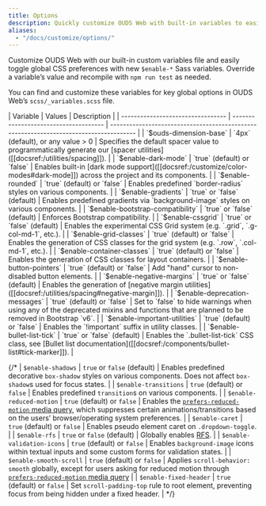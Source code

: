 ```yaml
---
title: Options
description: Quickly customize OUDS Web with built-in variables to easily toggle global CSS preferences for controlling style and behavior.
aliases:
  - "/docs/customize/options/"
---
```


Customize OUDS Web with our built-in custom variables file and easily toggle global CSS preferences with new `$enable-*` Sass variables. Override a variable’s value and recompile with `npm run test` as needed.

You can find and customize these variables for key global options in OUDS Web’s `scss/_variables.scss` file.

<BsTable class="table table-options">
| Variable                          | Values                                | Description                                                                            |
| --------------------------------- | ------------------------------------- | -------------------------------------------------------------------------------------- |
| `$ouds-dimension-base`            | `4px` (default), or any value > 0     | Specifies the default spacer value to programmatically generate our [spacer utilities]([[docsref:/utilities/spacing]]). |
| `$enable-dark-mode`               | `true` (default) or `false`           | Enables built-in [dark mode support]([[docsref:/customize/color-modes#dark-mode]]) across the project and its components. |
| `$enable-rounded`                 | `true` (default) or `false`           | Enables predefined `border-radius` styles on various components. |
| `$enable-gradients`               | `true` or `false` (default)           | Enables predefined gradients via `background-image` styles on various components. |
| `$enable-bootstrap-compatibility` | `true` or `false` (default)           | Enforces Bootstrap compatibility. |
| `$enable-cssgrid`                 | `true` or `false` (default)           | Enables the experimental CSS Grid system (e.g. `.grid`, `.g-col-md-1`, etc.). |
| `$enable-grid-classes`            | `true` (default) or `false`           | Enables the generation of CSS classes for the grid system (e.g. `.row`, `.col-md-1`, etc.). |
| `$enable-container-classes`       | `true` (default) or `false`           | Enables the generation of CSS classes for layout containers. |
| `$enable-button-pointers`         | `true` (default) or `false`           | Add "hand" cursor to non-disabled button elements. |
| `$enable-negative-margins`        | `true` or `false` (default)           | Enables the generation of [negative margin utilities]([[docsref:/utilities/spacing#negative-margin]]). |
| `$enable-deprecation-messages`    | `true` (default) or `false`           | Set to `false` to hide warnings when using any of the deprecated mixins and functions that are planned to be removed in Bootstrap `v6`. |
| `$enable-important-utilities`     | `true` (default) or `false`           | Enables the `!important` suffix in utility classes. |
| `$enable-bullet-list-tick`        | `true` or `false` (default)           | Enables the `.bullet-list-tick` CSS class, see [Bullet list documentation]([[docsref:/components/bullet-list#tick-marker]]). |
</BsTable>

{/* | `$enable-shadows`              | `true` or `false` (default)           | Enables predefined decorative `box-shadow` styles on various components. Does not affect `box-shadow`s used for focus states. |
| `$enable-transitions`          | `true` (default) or `false`           | Enables predefined `transition`s on various components. |
| `$enable-reduced-motion`       | `true` (default) or `false`           | Enables the [`prefers-reduced-motion` media query]([[docsref:/getting-started/accessibility#reduced-motion]]), which suppresses certain animations/transitions based on the users’ browser/operating system preferences. |
| `$enable-caret`                | `true` (default) or `false`           | Enables pseudo element caret on `.dropdown-toggle`. |
| `$enable-rfs`                  | `true` or `false` (default)           | Globally enables [RFS]([[docsref:/getting-started/rfs]]). |
| `$enable-validation-icons`     | `true` (default) or `false`           | Enables `background-image` icons within textual inputs and some custom forms for validation states. |
| `$enable-smooth-scroll`        | `true` (default) or `false`           | Applies `scroll-behavior: smooth` globally, except for users asking for reduced motion through [`prefers-reduced-motion` media query]([[docsref:/getting-started/accessibility#reduced-motion]]) |
| `$enable-fixed-header`         | `true` (default) or `false`           | Set `scroll-padding-top` rule to root element, preventing focus from being hidden under a fixed header. | */}

